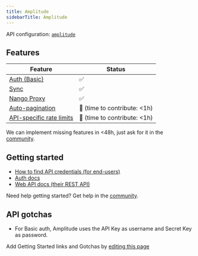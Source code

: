 ```yaml
---
title: Amplitude
sidebarTitle: Amplitude
---
```


API configuration: [`amplitude`](https://nango.dev/providers.yaml)

## Features

| Feature                                                                          | Status                          |
| -------------------------------------------------------------------------------- | ------------------------------- |
| [Auth (Basic)](/guides/api-key)                                                      | ✅                              |
| [Sync](/guides/sync)                                                              | ✅                              |
| [Nango Proxy](/guides/proxy)                          | ✅                              |
| [Auto-pagination](/nango-sync/configuration#auto-pagination)                     | 🚫 (time to contribute: &lt;1h) |
| [API-specific rate limits](/nango-sync/configuration#rate-limits-retry-policies) | 🚫 (time to contribute: &lt;1h) |

<Tip>We can implement missing features in &lt;48h, just ask for it in the [community](https://nango.dev/slack).</Tip>
## Getting started

-   [How to find API credentials (for end-users)](https://www.docs.developers.amplitude.com/analytics/find-api-credentials/)
-   [Auth docs](https://www.docs.developers.amplitude.com/analytics/apis/export-api/#authorization)
-   [Web API docs (their REST API)](https://www.docs.developers.amplitude.com/documentation-home/)

<Tip>Need help getting started? Get help in the [community](https://nango.dev/slack).</Tip>

## API gotchas

- For Basic auth, Amplitude uses the API Key as username and Secret Key as password.

<Note>Add Getting Started links and Gotchas by [editing this page](https://github.com/nangohq/nango/tree/master/docs-v2/integrations/all/amplitude.mdx)</Note>

